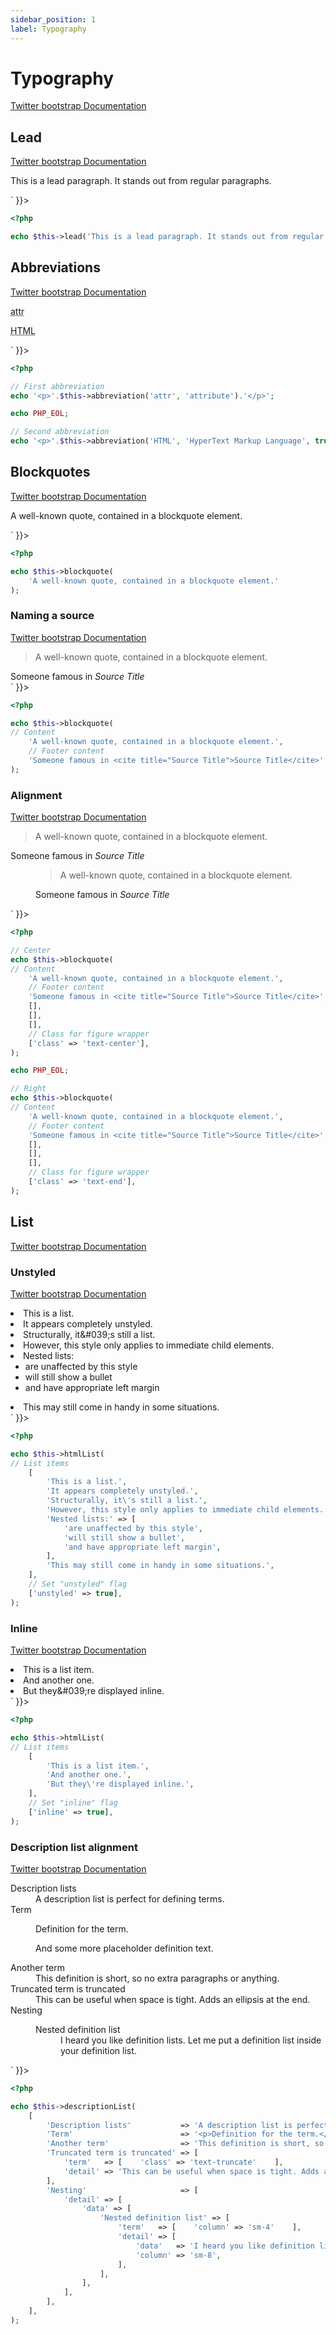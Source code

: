 ```yaml
---
sidebar_position: 1
label: Typography
---
```



# Typography

[Twitter bootstrap Documentation](https://getbootstrap.com/docs/5.1/content/typography/)

## Lead

[Twitter bootstrap Documentation](https://getbootstrap.com/docs/5.1/content/typography/#lead)

<Tabs>
<TabItem value="result" label="Result" default>
  <HtmlCode bootstrapVersion="5.1">
      <div dangerouslySetInnerHTML={{ __html: `<p class="lead">This is a lead paragraph. It stands out from regular paragraphs.</p>` }}></div>
  </HtmlCode>
</TabItem>
<TabItem value="source" label="Source">

```php
<?php

echo $this->lead('This is a lead paragraph. It stands out from regular paragraphs.');

```

</TabItem>
</Tabs>

## Abbreviations

[Twitter bootstrap Documentation](https://getbootstrap.com/docs/5.1/content/typography/#abbreviations)

<Tabs>
<TabItem value="result" label="Result" default>
  <HtmlCode bootstrapVersion="5.1">
      <div dangerouslySetInnerHTML={{ __html: `<p>
  <abbr title="attribute">attr</abbr>
</p>
<p>
  <abbr class="initialism" title="HyperText Markup Language">HTML</abbr>
</p>` }}></div>
  </HtmlCode>
</TabItem>
<TabItem value="source" label="Source">

```php
<?php

// First abbreviation
echo '<p>'.$this->abbreviation('attr', 'attribute').'</p>';

echo PHP_EOL;

// Second abbreviation
echo '<p>'.$this->abbreviation('HTML', 'HyperText Markup Language', true).'</p>';

```

</TabItem>
</Tabs>

## Blockquotes

[Twitter bootstrap Documentation](https://getbootstrap.com/docs/5.1/content/typography/#blockquotes)

<Tabs>
<TabItem value="result" label="Result" default>
  <HtmlCode bootstrapVersion="5.1">
      <div dangerouslySetInnerHTML={{ __html: `<blockquote class="blockquote">
    <p>A well-known quote, contained in a blockquote element.</p>
</blockquote>` }}></div>
  </HtmlCode>
</TabItem>
<TabItem value="source" label="Source">

```php
<?php

echo $this->blockquote(
    'A well-known quote, contained in a blockquote element.'
);

```

</TabItem>
</Tabs>

### Naming a source

[Twitter bootstrap Documentation](https://getbootstrap.com/docs/5.1/content/typography/#naming-a-source)

<Tabs>
<TabItem value="result" label="Result" default>
  <HtmlCode bootstrapVersion="5.1">
      <div dangerouslySetInnerHTML={{ __html: `<figure>
    <blockquote class="blockquote">
        <p>A well-known quote, contained in a blockquote element.</p>
    </blockquote>
    <figcaption class="blockquote-footer">Someone famous in <cite title="Source Title">Source Title</cite></figcaption>
</figure>` }}></div>
  </HtmlCode>
</TabItem>
<TabItem value="source" label="Source">

```php
<?php

echo $this->blockquote(
// Content
    'A well-known quote, contained in a blockquote element.',
    // Footer content
    'Someone famous in <cite title="Source Title">Source Title</cite>'
);

```

</TabItem>
</Tabs>

### Alignment

[Twitter bootstrap Documentation](https://getbootstrap.com/docs/5.1/content/typography/#alignment)

<Tabs>
<TabItem value="result" label="Result" default>
  <HtmlCode bootstrapVersion="5.1">
      <div dangerouslySetInnerHTML={{ __html: `<figure class="text-center">
    <blockquote class="blockquote">
        <p>A well-known quote, contained in a blockquote element.</p>
    </blockquote>
    <figcaption class="blockquote-footer">Someone famous in <cite title="Source Title">Source Title</cite></figcaption>
</figure>
<figure class="text-end">
    <blockquote class="blockquote">
        <p>A well-known quote, contained in a blockquote element.</p>
    </blockquote>
    <figcaption class="blockquote-footer">Someone famous in <cite title="Source Title">Source Title</cite></figcaption>
</figure>` }}></div>
  </HtmlCode>
</TabItem>
<TabItem value="source" label="Source">

```php
<?php

// Center
echo $this->blockquote(
// Content
    'A well-known quote, contained in a blockquote element.',
    // Footer content
    'Someone famous in <cite title="Source Title">Source Title</cite>',
    [],
    [],
    [],
    // Class for figure wrapper
    ['class' => 'text-center'],
);

echo PHP_EOL;

// Right
echo $this->blockquote(
// Content
    'A well-known quote, contained in a blockquote element.',
    // Footer content
    'Someone famous in <cite title="Source Title">Source Title</cite>',
    [],
    [],
    [],
    // Class for figure wrapper
    ['class' => 'text-end'],
);

```

</TabItem>
</Tabs>

## List

[Twitter bootstrap Documentation](https://getbootstrap.com/docs/5.1/content/typography/#lists)

### Unstyled

[Twitter bootstrap Documentation](https://getbootstrap.com/docs/5.1/content/typography/#unstyled)

<Tabs>
<TabItem value="result" label="Result" default>
  <HtmlCode bootstrapVersion="5.1">
      <div dangerouslySetInnerHTML={{ __html: `<ul class="list-unstyled">
    <li>This is a list.</li>
    <li>It appears completely unstyled.</li>
    <li>Structurally, it&amp;#039;s still a list.</li>
    <li>However, this style only applies to immediate child elements.</li>
    <li>
        Nested lists:
        <ul class="list-unstyled">
            <li>are unaffected by this style</li>
            <li>will still show a bullet</li>
            <li>and have appropriate left margin</li>
        </ul>
    </li>
    <li>This may still come in handy in some situations.</li>
</ul>` }}></div>
  </HtmlCode>
</TabItem>
<TabItem value="source" label="Source">

```php
<?php

echo $this->htmlList(
// List items
    [
        'This is a list.',
        'It appears completely unstyled.',
        'Structurally, it\'s still a list.',
        'However, this style only applies to immediate child elements.',
        'Nested lists:' => [
            'are unaffected by this style',
            'will still show a bullet',
            'and have appropriate left margin',
        ],
        'This may still come in handy in some situations.',
    ],
    // Set "unstyled" flag
    ['unstyled' => true],
);

```

</TabItem>
</Tabs>

### Inline

[Twitter bootstrap Documentation](https://getbootstrap.com/docs/5.1/content/typography/#inline)

<Tabs>
<TabItem value="result" label="Result" default>
  <HtmlCode bootstrapVersion="5.1">
      <div dangerouslySetInnerHTML={{ __html: `<ul class="list-inline">
    <li class="list-inline-item">This is a list item.</li>
    <li class="list-inline-item">And another one.</li>
    <li class="list-inline-item">But they&amp;#039;re displayed inline.</li>
</ul>` }}></div>
  </HtmlCode>
</TabItem>
<TabItem value="source" label="Source">

```php
<?php

echo $this->htmlList(
// List items
    [
        'This is a list item.',
        'And another one.',
        'But they\'re displayed inline.',
    ],
    // Set "inline" flag
    ['inline' => true],
);

```

</TabItem>
</Tabs>

### Description list alignment

[Twitter bootstrap Documentation](https://getbootstrap.com/docs/5.1/content/typography/#description-list-alignment)

<Tabs>
<TabItem value="result" label="Result" default>
  <HtmlCode bootstrapVersion="5.1">
      <div dangerouslySetInnerHTML={{ __html: `<dl class="row">
    <dt class="col-sm-3">Description lists</dt>
    <dd class="col-sm-9">A description list is perfect for defining terms.</dd>
    <dt class="col-sm-3">Term</dt>
    <dd class="col-sm-9">
        <p>Definition for the term.</p>
        <p>And some more placeholder definition text.</p>
    </dd>
    <dt class="col-sm-3">Another term</dt>
    <dd class="col-sm-9">This definition is short, so no extra paragraphs or anything.</dd>
    <dt class="col-sm-3 text-truncate">Truncated term is truncated</dt>
    <dd class="col-sm-9">This can be useful when space is tight. Adds an ellipsis at the end.</dd>
    <dt class="col-sm-3">Nesting</dt>
    <dd class="col-sm-9">
        <dl class="row">
            <dt class="col-sm-4">Nested definition list</dt>
            <dd class="col-sm-8">I heard you like definition lists. Let me put a definition list inside your definition list.</dd>
        </dl>
    </dd>
</dl>` }}></div>
  </HtmlCode>
</TabItem>
<TabItem value="source" label="Source">

```php
<?php

echo $this->descriptionList(
    [
        'Description lists'           => 'A description list is perfect for defining terms.',
        'Term'                        => '<p>Definition for the term.</p>'.'<p>And some more placeholder definition text.</p>',
        'Another term'                => 'This definition is short, so no extra paragraphs or anything.',
        'Truncated term is truncated' => [
            'term'   => [    'class' => 'text-truncate'    ],
            'detail' => 'This can be useful when space is tight. Adds an ellipsis at the end.',
        ],
        'Nesting'                     => [
            'detail' => [
                'data' => [
                    'Nested definition list' => [
                        'term'   => [    'column' => 'sm-4'    ],
                        'detail' => [
                            'data'   => 'I heard you like definition lists. '.'Let me put a definition list inside your definition list.',
                            'column' => 'sm-8',
                        ],
                    ],
                ],
            ],
        ],
    ],
);

```

</TabItem>
</Tabs>

